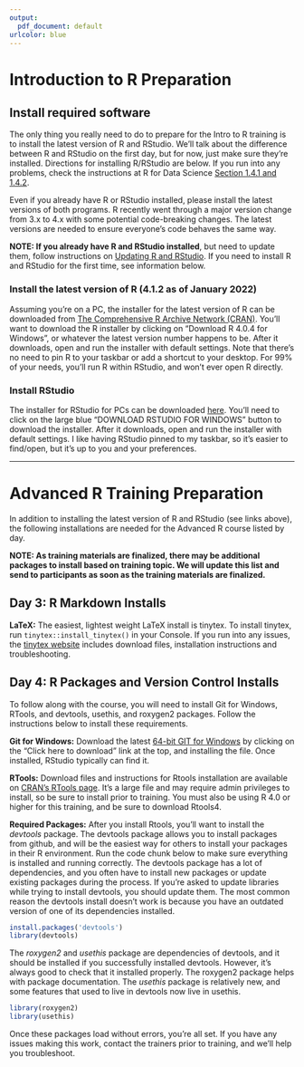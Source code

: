 ```yaml
---
output: 
  pdf_document: default
urlcolor: blue
---
```

# Introduction to R Preparation

## Install required software
The only thing you really need to do to prepare for the Intro to R training is to install the latest version of R and RStudio. We'll talk about the difference between R and RStudio on the first day, but for now, just make sure they're installed. Directions for installing R/RStudio are below. If you run into any problems, check the instructions at R for Data Science [Section 1.4.1 and 1.4.2](https://r4ds.had.co.nz/introduction.html#prerequisites). 

\textbf{\textcolor{red}{NOTE: If you don't have Administrative privileges on your computer, you will have to submit an} [IT HelpDesk Ticket](https://npshelpdesk.nps.gov/) \textcolor{red}{(need to be on VPN or NPS network to access this link) to install R and RStudio, which could take a while. PLEASE PLAN AHEAD!}}

Even if you already have R or RStudio installed, please install the latest versions of both programs. R recently went through a major version change from 3.x to 4.x with some potential code-breaking changes. The latest versions are needed to ensure everyone's code behaves the same way. 
\

**NOTE: If you already have R and RStudio installed**, but need to update them, follow instructions on [Updating R and RStudio](https://bootstrappers.umassmed.edu/bootstrappers-courses/courses/rCourse/Additional_Resources/Updating_R.html). If you need to install R and RStudio for the first time, see information below.

### Install the latest version of R (4.1.2 as of January 2022)
Assuming you're on a PC, the installer for the latest version of R can be downloaded from [The Comprehensive R Archive Network (CRAN)](https://cran.r-project.org/bin/windows/base/). You'll want to download the R installer by clicking on "Download R 4.0.4 for Windows", or whatever the latest version number happens to be. After it downloads, open and run the installer with default settings. Note that there's no need to pin R to your taskbar or add a shortcut to your desktop. For 99% of your needs, you'll run R within RStudio, and won't ever open R directly.

### Install RStudio
The installer for RStudio for PCs can be downloaded [here](https://rstudio.com/products/rstudio/download/#download). You'll need to click on the large blue "DOWNLOAD RSTUDIO FOR WINDOWS" button to download the installer. After it downloads, open and run the installer with default settings. I like having RStudio pinned to my taskbar, so it's easier to find/open, but it's up to you and your preferences.

------

# Advanced R Training Preparation
In addition to installing the latest version of R and RStudio (see links above), the following installations are needed for the Advanced R course listed by day. 

**NOTE: As training materials are finalized, there may be additional packages to install based on training topic. We will update this list and send to participants as soon as the training materials are finalized.**

## Day 3: R Markdown Installs

**LaTeX:** The easiest, lightest weight LaTeX install is tinytex. To install tinytex, run `tinytex::install_tinytex()` in your Console. If you run into any issues, the [tinytex website](https://yihui.org/tinytex/) includes download files, installation instructions and troubleshooting.     

## Day 4: R Packages and Version Control Installs

To follow along with the course, you will need to install Git for Windows, RTools, and devtools, usethis, and roxygen2 packages. Follow the instructions below to install these requirements.

**Git for Windows:** Download the latest [64-bit GIT for Windows](https://git-scm.com/download/win) by clicking on the "Click here to download" link at the top, and installing the file. Once installed, RStudio typically can find it. 

**RTools:** Download files and instructions for Rtools installation are available on [CRAN's RTools page](https://cran.r-project.org/bin/windows/Rtools/rtools40.html). It's a large file and may require admin privileges to install, so be sure to install prior to training. You must also be using R 4.0 or higher for this training, and be sure to download Rtools4.

**Required Packages:** After you install Rtools, you'll want to install the *devtools* package. The devtools package allows you to install packages from github, and will be the easiest way for others to install your packages in their R environment. Run the code chunk below to make sure everything is installed and running correctly. The devtools package has a lot of dependencies, and you often have to install new packages or update existing packages during the process. If you're asked to update libraries while trying to install devtools, you should update them. The most common reason the devtools install doesn't work is because you have an outdated version of one of its dependencies installed.

```r
install.packages('devtools')
library(devtools)
```

The *roxygen2* and *usethis* package are dependencies of devtools, and it should be installed if you successfully installed devtools. However, it's always good to check that it installed properly. The roxygen2 package helps with package documentation. The *usethis* package is relatively new, and some features that used to live in devtools now live in usethis.  

```r
library(roxygen2)
library(usethis)
```

Once these packages load without errors, you're all set. If you have any issues making this work, contact the trainers prior to training, and we'll help you troubleshoot.



